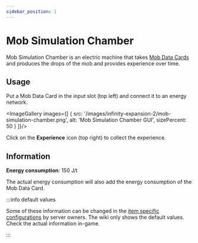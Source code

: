 ```yaml
---
sidebar_position: 1
---
```



# Mob Simulation Chamber

Mob Simulation Chamber is an electric machine that takes [Mob Data Cards](/infinity-expansion-2/mob-simulation/card) and produces the drops of the mob and provides experience over time.

## Usage

Put a Mob Data Card in the input slot (top left) and connect it to an energy network.

<ImageGallery images={[
  { src: '/images/infinity-expansion-2/mob-simulation-chamber.png', alt: 'Mob Simulation Chamber GUI', sizePercent: 50 }
]}/>

Click on the **Experience** icon (top right) to collect the experience.

## Information

**Energy consumption**: 150 J/t

The actual energy consumption will also add the energy consumption of the Mob Data Card.

:::info default values

Some of these information can be changed in the [item specific configurations](/infinity-expansion-2/config/items) by server owners. The wiki only shows the default values. Check the actual information in-game.

:::
